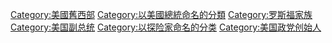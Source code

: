 {{Commonscat|Theodore Roosevelt}}

[[Category:美國舊西部|Category:美國舊西部]]
[[Category:以美國總統命名的分類|Category:以美國總統命名的分類]]
[[Category:罗斯福家族|Category:罗斯福家族]]
[[Category:美国副总统|Category:美国副总统]]
[[Category:以探险家命名的分类|Category:以探险家命名的分类]]
[[Category:美国政党创始人|Category:美国政党创始人]]